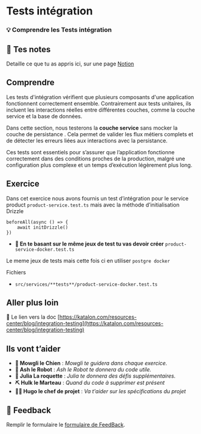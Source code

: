 # Tests intégration

### 💡 Comprendre les Tests intégration

## 📝 Tes notes

Detaille ce que tu as appris ici, sur une page [Notion](https://go.mikecodeur.com/course-notes-template)

## Comprendre

Les tests d'intégration vérifient que plusieurs composants d'une application fonctionnent correctement ensemble. Contrairement aux tests unitaires, ils incluent les interactions réelles entre différentes couches, comme la couche service et la base de données.

Dans cette section, nous testerons la **couche service** sans mocker la couche de persistance . Cela permet de valider les flux métiers complets et de détecter les erreurs liées aux interactions avec la persistance.

Ces tests sont essentiels pour s’assurer que l’application fonctionne correctement dans des conditions proches de la production, malgré une configuration plus complexe et un temps d’exécution légèrement plus long.

## Exercice

Dans cet exercice nous avons fournis un test d’intégration pour le service product `product-service.test.ts` mais avec la méthode d’initialisation Drizzle

```tsx
beforeAll(async () => {
    await initDrizzle()
})
```

- **🐶 En te basant sur le même jeux de test tu vas devoir créer** `product-service-docker.test.ts`

Le meme jeux de tests mais cette fois ci en utiliser `postgre docker`

Fichiers

- `src/services/**tests**/product-service-docker.test.ts`

##

## Aller plus loin

📑 Le lien vers la doc [https://katalon.com/resources-center/blog/integration-testing](https://katalon.com/resources-center/blog/integration-testing)

## Ils vont t’aider

- **🐶 Mowgli le Chien** : _Mowgli te guidera dans chaque exercice._
- **🤖 Ash le Robot** : _Ash le Robot te donnera du code utile._
- **🚀 Julia La roquette** : _Julia te donnera des défis supplémentaires._
- **⛏️ Hulk le Marteau** : _Quand du code à supprimer est présent_
- **👨‍✈️ Hugo le chef de projet** : _Va t'aider sur les spécifications du projet_

## 🐜 Feedback

Remplir le formulaire le [formulaire de FeedBack](https://go.mikecodeur.com/cours-next-avis?entry.1912869708=Next%20Mastery&entry.1430994900=8.Next%20Testing&entry.533578441=08%20tests-integration).

